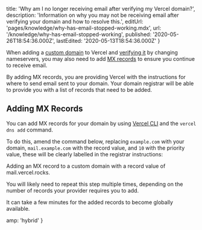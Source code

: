 
  title: 'Why am I no longer receiving email after verifying my Vercel domain?',
  description:
    'Information on why you may not be receiving email after verifying your domain and how to resolve this.',
  editUrl: 'pages/knowledge/why-has-email-stopped-working.mdx',
  url: '/knowledge/why-has-email-stopped-working',
  published: '2020-05-26T18:54:36.000Z',
  lastEdited: '2020-05-13T18:54:36.000Z'
}

When adding a [custom domain](/docs/v2/custom-domains) to Vercel and [verifying it](/docs/v2/custom-domains#step-4:-configuring-the-domain) by changing nameservers, you may also need to add [MX records](https://en.wikipedia.org/wiki/MX_record) to ensure you continue to receive email.

By adding MX records, you are providing Vercel with the instructions for where to send email sent to your domain. Your domain registrar will be able to provide you with a list of records that need to be added.

## Adding MX Records

You can add MX records for your domain by using [Vercel CLI](/download) and the `vercel dns add` command.

To do this, amend the command below, replacing `example.com` with your domain, `mail.example.com` with the record value, and `10` with the priority value, these will be clearly labelled in the registrar instructions:

<Snippet dark text="vercel dns add example.com '@' MX mail.example.com 10" />
<Caption>Adding an MX record to a custom domain with a record value of <InlineCode>mail.vercel.rocks</InlineCode>.</Caption>

You will likely need to repeat this step multiple times, depending on the number of records your provider requires you to add.

<Note type="warning">
  It can take a few minutes for the added records to become globally available.
</Note>


  amp: 'hybrid'
}
